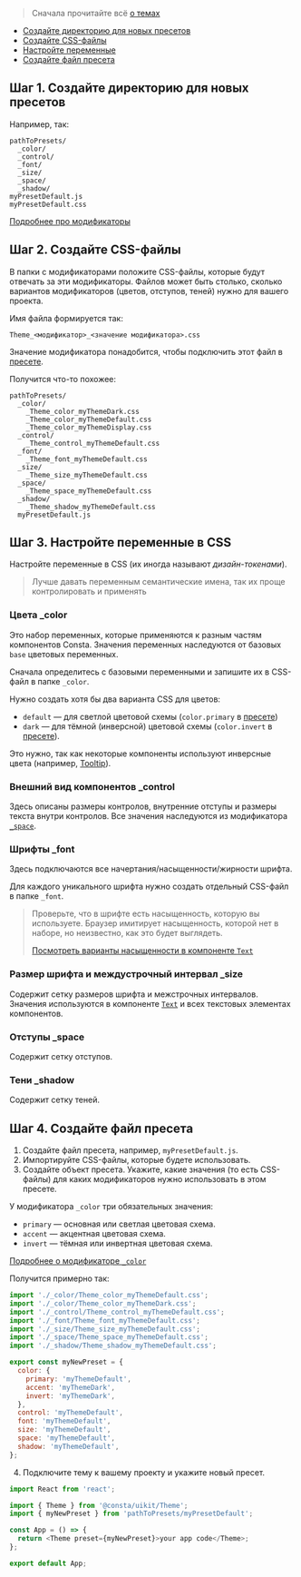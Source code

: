 
> Сначала прочитайте всё [о темах](##LIBS.LIB.STAND/lib:portal/stand:theme-themeabout)

<MdxMenu>

- [Создайте директорию для новых пресетов](#шаг-1--создайте-директорию-для-новых-пресетов)
- [Создайте CSS-файлы](#шаг-2--создайте-css-файлы)
- [Настройте переменные](#шаг-3--настройте-переменные-в-css)
- [Создайте файл пресета](#шаг-4--создайте-файл-пресета)

</MdxMenu>

## Шаг 1. Создайте директорию для новых пресетов

Например, так:

```
pathToPresets/
  _color/
  _control/
  _font/
  _size/
  _space/
  _shadow/
myPresetDefault.js
myPresetDefault.css
```

[Подробнее про модификаторы](##LIBS.LIB.STAND.TAB/lib:uikit/stand:components-theme-stable/tab:dev/hash:модификаторы)

## Шаг 2. Создайте CSS-файлы

В папки с модификаторами положите CSS-файлы, которые будут отвечать за эти модификаторы. Файлов может быть столько, сколько вариантов модификаторов (цветов, отступов, теней) нужно для вашего проекта.

Имя файла формируется так:

`Theme_<модификатор>_<значение модификатора>.css`

Значение модификатора понадобится, чтобы подключить этот файл в [пресете](#шаг-4--создайте-файл-пресета).

Получится что-то похожее:

```
pathToPresets/
  _color/
    _Theme_color_myThemeDark.css
    _Theme_color_myThemeDefault.css
    _Theme_color_myThemeDisplay.css
  _control/
    _Theme_control_myThemeDefault.css
  _font/
    _Theme_font_myThemeDefault.css
  _size/
    _Theme_size_myThemeDefault.css
  _space/
    _Theme_space_myThemeDefault.css
  _shadow/
    _Theme_shadow_myThemeDefault.css
  myPresetDefault.js
```

## Шаг 3. Настройте переменные в CSS

Настройте переменные в CSS (их иногда называют _дизайн-токенами_).

> Лучше давать переменным семантические имена, так их проще контролировать и применять

### Цвета \_color

Это набор переменных, которые применяются к разным частям компонентов Consta. Значения переменных наследуются от базовых `base` цветовых переменных.

Сначала определитесь с базовыми переменными и запишите их в CSS-файл в папке `_color`.

Нужно создать хотя бы два варианта CSS для цветов:

- `default` — для светлой цветовой схемы (`color.primary` в [пресете](#шаг-4--создайте-файл-пресета))
- `dark` — для тёмной (инверсной) цветовой схемы (`color.invert` в [пресете](#шаг-4--создайте-файл-пресета)).

Это нужно, так как некоторые компоненты используют инверсные цвета (например, [Tooltip](##LIBS.LIB.STAND/lib:uikit/stand:components-tooltip-stable)).

### Внешний вид компонентов \_control

Здесь описаны размеры контролов, внутренние отступы и размеры текста внутри контролов.
Все значения наследуются из модификатора [`_space`](#отступы--space).

### Шрифты \_font

Здесь подключаются все начертания/насыщенности/жирности шрифта.

Для каждого уникального шрифта нужно создать отдельный CSS-файл в папке `_font`.

> Проверьте, что в шрифте есть насыщенность, которую вы используете.
> Браузер имитирует насыщенность, которой нет в наборе, но неизвестно, как это будет выглядеть.
>
> [Посмотреть варианты насыщенности в компоненте `Text`](##LIBS.LIB.STAND.TAB/lib:uikit/stand:components-text-stable/tab:dev/hash:насыщенность)

### Размер шрифта и междустрочный интервал \_size

Содержит сетку размеров шрифта и межстрочных интервалов. Значения используются в компоненте [`Text`](##LIBS.LIB.STAND.TAB/lib:uikit/stand:components-text-stable/tab:dev) и всех текстовых
элементах компонентов.

### Отступы \_space

Содержит сетку отступов.

### Тени \_shadow

Содержит сетку теней.

## Шаг 4. Создайте файл пресета

1. Создайте файл пресета, например, `myPresetDefault.js`.
2. Импортируйте CSS-файлы, которые будете использовать.
3. Создайте объект пресета. Укажите, какие значения (то есть CSS-файлы) для каких модификаторов нужно использовать в этом пресете.

У модификатора `_color` три обязательных значения:

- `primary` — основная или светлая цветовая схема.
- `accent` — акцентная цветовая схема.
- `invert` — тёмная или инвертная цветовая схема.

[Подробнее о модификаторе `_color`](#цвета--color)

Получится примерно так:

```js
import './_color/Theme_color_myThemeDefault.css';
import './_color/Theme_color_myThemeDark.css';
import './_control/Theme_control_myThemeDefault.css';
import './_font/Theme_font_myThemeDefault.css';
import './_size/Theme_size_myThemeDefault.css';
import './_space/Theme_space_myThemeDefault.css';
import './_shadow/Theme_shadow_myThemeDefault.css';

export const myNewPreset = {
  color: {
    primary: 'myThemeDefault',
    accent: 'myThemeDark',
    invert: 'myThemeDark',
  },
  control: 'myThemeDefault',
  font: 'myThemeDefault',
  size: 'myThemeDefault',
  space: 'myThemeDefault',
  shadow: 'myThemeDefault',
};
```

4. Подключите тему к вашему проекту и укажите новый пресет.

```ts
import React from 'react';

import { Theme } from '@consta/uikit/Theme';
import { myNewPreset } from 'pathToPresets/myPresetDefault';

const App = () => {
  return <Theme preset={myNewPreset}>your app code</Theme>;
};

export default App;
```

